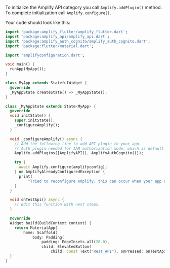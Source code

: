 To initialize the Amplify API category you call `Amplify.addPlugin()` method. To complete initialization call `Amplify.configure()`.

Your code should look like this:

```dart
import 'package:amplify_flutter/amplify_flutter.dart';
import 'package:amplify_api/amplify_api.dart';
import 'package:amplify_auth_cognito/amplify_auth_cognito.dart';
import 'package:flutter/material.dart';

import 'amplifyconfiguration.dart';

void main() {
  runApp(MyApp());
}

class MyApp extends StatefulWidget {
  @override
  _MyAppState createState() => _MyAppState();
}

class _MyAppState extends State<MyApp> {
  @override
  void initState() {
    super.initState();
    _configureAmplify();
  }

  void _configureAmplify() async {
    // Add the following line to add API plugin to your app.
    // Auth plugin needed for IAM authorization mode, which is default for REST API.
    Amplify.addPlugins([AmplifyAPI(), AmplifyAuthCognito()]);

    try {
      await Amplify.configure(amplifyconfig);
    } on AmplifyAlreadyConfiguredException {
      print(
          "Tried to reconfigure Amplify; this can occur when your app restarts on Android.");
    }
  }

  void onTestApi() async {
    // Edit this function with next steps.
  }

  @override
  Widget build(BuildContext context) {
    return MaterialApp(
        home: Scaffold(
            body: Padding(
                padding: EdgeInsets.all(20.0),
                child: ElevatedButton(
                    child: const Text("Rest API"), onPressed: onTestApi))));
  }
}
```


